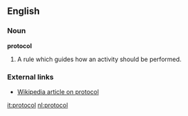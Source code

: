 ==English==

===Noun===
'''protocol'''
#A rule which guides how an activity should be performed.

===External links===
*[[w:protocol|Wikipedia article on protocol]]

[[it:protocol]]
[[nl:protocol]]